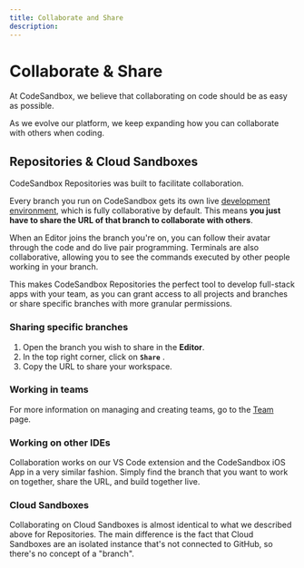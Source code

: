 ```yaml
---
title: Collaborate and Share
description:
---
```



# Collaborate & Share
At CodeSandbox, we believe that collaborating on code should be as easy as possible.

As we evolve our platform, we keep expanding how you can collaborate with others when coding.

      
## Repositories & Cloud Sandboxes
 
CodeSandbox Repositories was built to facilitate collaboration.

Every branch you run on CodeSandbox gets its own live [development environment](/learn/environment/vm), which is fully collaborative by default. This means **you just have to share the URL of that branch to collaborate with others**.

When an Editor joins the branch you're on, you can follow their avatar through the code and do live pair programming. Terminals are also collaborative, allowing you to see the commands executed by other people working in your branch.

This makes CodeSandbox Repositories the perfect tool to develop full-stack apps with your team, as you can grant access to all projects and branches or share specific branches with more granular permissions.

### Sharing specific branches
1. Open the branch you wish to share in the **Editor**.
2. In the top right corner, click on **`Share`** .
3. Copy the URL to share your workspace.

### Working in teams
For more information on managing and creating teams, go to the [Team](/learn/teams/permissions) page.

### Working on other IDEs

Collaboration works on our VS Code extension and the CodeSandbox iOS App in a very similar fashion. Simply find the branch that you want to work on together, share the URL, and build together live.

### Cloud Sandboxes

Collaborating on Cloud Sandboxes is almost identical to what we described above for Repositories. The main difference is the fact that Cloud Sandboxes are an isolated instance that's not connected to GitHub, so there's no concept of a "branch".






